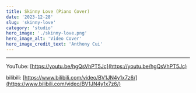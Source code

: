 ```yaml
---
title: Skinny Love (Piano Cover)
date: '2023-12-28'
slug: 'skinny-love'
category: 'studio'
hero_image: './skinny-love.png'
hero_image_alt: 'Video Cover'
hero_image_credit_text: 'Anthony Cui'
---
```


---

YouTube: [https://youtu.be/hgQsVhPT5Jc](https://youtu.be/hgQsVhPT5Jc)

bilibili: [https://www.bilibili.com/video/BV1JN4y1x7z6/](https://www.bilibili.com/video/BV1JN4y1x7z6/)
